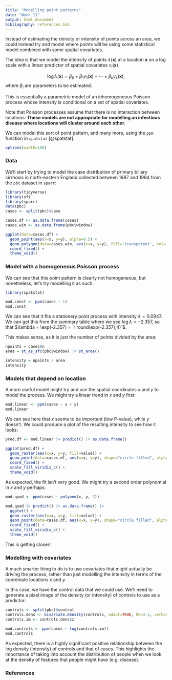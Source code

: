 ```yaml
---
title: "Modelling point patterns"
date: "Week 11"
output: html_document
bibliography: references.bib
---
```


Instead of estimating the density or intensity of points across an area, we could instead try and model where points will be using some statistical model combined with some spatial covariates.

The idea is that we model the intensity of points $\lambda(\mathbf{x})$ at a location $\mathbf{x}$ on a log scale with a linear predictor of spatial covariates $v_i(\mathbf{x})$

$$
\log{\lambda(\mathbf{x})} = \beta_0 + \beta_1 v_1(\mathbf{x}) + \cdots + \beta_k v_k(\mathbf{x}),
$$
where $\beta_i$ are parameters to be estimated.

This is essentially a parametric model of an inhomogeneous Poisson process whose intensity is conditional on a set of spatial covariates.

Note that Poisson processes assume that there is no interaction between locations: **These models are not appropriate for modelling an infectious disease where locations will cluster around each other.**

We can model this sort of point pattern, and many more, using the `ppm` function in `spatstat` [@spatstat].

```r
options(width=100)
```

### Data

We'll start by trying to model the case distribution of primary biliary cirrhosis in north-eastern England collected between 1987 and 1994 from the `pbc` dataset in `sparr`:

```r
library(tidyverse)
library(sf)
library(sparr)
data(pbc)
cases <- split(pbc)$case

cases.df <- as.data.frame(cases)
cases.win <- as.data.frame(pbc$window)

ggplot(data=cases.df) +
  geom_point(aes(x=x, y=y), alpha=0.5) +
  geom_polygon(data=cases.win, aes(x=x, y=y), fill='transparent', col='black') +
  coord_fixed() +
  theme_void()
```

### Model with a homogeneous Poisson process

We can see that this point pattern is clearly not homogeneous, but nonetheless, let's try modelling it as such.

```r
library(spatstat)

mod.const <- ppm(cases ~ 1)
mod.const
```

We can see that it fits a stationery point process with intensity $\lambda=0.0947$. We can get this from the summary table where we see $\log\lambda = -2.357$, so that $\lambda = \exp(-2.357) = `r round(exp(-2.357),4)`$.

This makes sense, as it is just the number of points divided by the area:

```r
npoints = cases$n
area = st_as_sfc(pbc$window) |> st_area()

intensity = npoints / area
intensity
```

### Models that depend on location

A more useful model might try and use the spatial coordinates $x$ and $y$ to model the process. We might
try a linear trend in $x$ and $y$ first:

```r
mod.linear <- ppm(cases ~ x + y)
mod.linear
```

We can see here that $x$ seems to be important (low P-value), while $y$ doesn't. We could produce a plot of the resulting intensity to see how it looks:

```r
pred.df <- mod.linear |> predict() |> as.data.frame()

ggplot(pred.df) +
  geom_raster(aes(x=x, y=y, fill=value)) +
  geom_point(data=cases.df, aes(x=x, y=y), shape="circle filled", alpha=0.5) +
  coord_fixed() +
  scale_fill_viridis_c() +
  theme_void()
```

As expected, the fit isn't very good. We might try a second order polynomial in $x$ and $y$ perhaps:

```r
mod.quad <- ppm(cases ~ polynom(x, y, 2))

mod.quad |> predict() |> as.data.frame() |>
  ggplot() +
  geom_raster(aes(x=x, y=y, fill=value)) +
  geom_point(data=cases.df, aes(x=x, y=y), shape="circle filled", alpha=0.5) +
  coord_fixed() +
  scale_fill_viridis_c() +
  theme_void()
```

This is getting closer!

### Modelling with covariates

A much smarter thing to do is to use covariates that might actually be driving the process, rather than just modelling the intensity in terms of the coordinate locations $x$ and $y$.

In this case, we have the control data that we could use. We'll need to generate a pixel image of the density
(or intensity) of controls to use as a predictor:

```r
controls <- split(pbc)$control
controls.dens <- bivariate.density(controls, adapt=TRUE, h0=3.5, verbose=FALSE)
controls.im <- controls.dens$z

mod.controls <- ppm(cases ~ log(controls.im))
mod.controls
```

As expected, there is a highly significant positive relationship between the log density (intensity) of controls and that of cases. This highlights the importance of taking into account the distribution of people when we look at the density of features that people might have (e.g. disease).

### References

